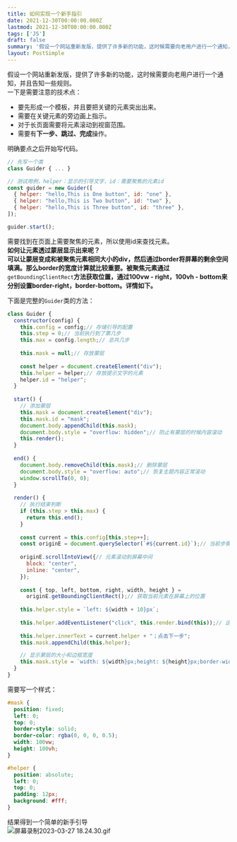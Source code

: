```yaml
---
title: 如何实现一个新手指引
date: 2021-12-30T00:00:00.000Z
lastmod: 2021-12-30T00:00:00.000Z
tags: ['JS']
draft: false
summary: '假设一个网站重新发版，提供了许多新的功能，这时候需要向老用户进行一个通知，并且告知一些规则。一下是需要注意的技术点：要先形成一个模板，并且要把关键的元素突出出来。需要在关键元素的旁边画上指示。...'
layout: PostSimple
---
```


假设一个网站重新发版，提供了许多新的功能，这时候需要向老用户进行一个通知，并且告知一些规则。<br />一下是需要注意的技术点：

- 要先形成一个模板，并且要把关键的元素突出出来。
- 需要在关键元素的旁边画上指示。
- 对于长页面需要将元素滚动到视窗范围。
- 需要有**下一步、跳过、完成**操作。

明确要点之后开始写代码。
```javascript
// 先写一个类
class Guider { ... }

// 测试用例，helper：显示的引导文字，id：需要聚焦的元素id
const guider = new Guider([
  { helper: "hello,This is One button", id: "one" },
  { helper: "hello,This is Two button", id: "two" },
  { helper: "hello,This is Three button", id: "three" },
]);

guider.start();
```
需要找到在页面上需要聚焦的元素，所以使用id来查找元素。<br />**如何让元素透过蒙层显示出来呢？**<br />**可以让蒙层变成和被聚焦元素相同大小的div，然后通过border将屏幕的剩余空间填满。那么border的宽度计算就比较重要。被聚焦元素通过**`getBoundingClientRect`**方法获取位置，通过100vw - right，100vh - bottom来分别设置border-right，border-bottom。详情如下。**

下面是完整的`Guider`类的方法：
```javascript
class Guider {
  constructor(config) {
    this.config = config;// 存储引导的配置
    this.step = 0;// 当前执行到了第几步
    this.max = config.length;// 总共几步
  
    this.mask = null;// 存放蒙层
  
    const helper = document.createElement("div");
    this.helper = helper;// 存放提示文字的元素
    helper.id = "helper";
  }
  
  start() {
    // 添加蒙层
    this.mask = document.createElement("div");
    this.mask.id = "mask";
    document.body.appendChild(this.mask);
    document.body.style = "overflow: hidden";// 防止有蒙层的时候内容滚动
    this.render();
  }
  
  end() {
    document.body.removeChild(this.mask);// 删除蒙层
    document.body.style = "overflow: auto";// 恢复主题内容正常滚动
    window.scrollTo(0, 0);
  }
  
  render() {
    // 执行结束判断
    if (this.step > this.max) {
      return this.end();
    }
  
    const current = this.config[this.step++];
    const originE = document.querySelector(`#${current.id}`);// 当前步骤的聚焦元素
  
    originE.scrollIntoView({// 元素滚动到屏幕中间
      block: "center",
      inline: "center",
    });
  
    const { top, left, bottom, right, width, height } =
      originE.getBoundingClientRect();// 获取当前元素在屏幕上的位置
  
    this.helper.style = `left: ${width + 10}px`;
  
    this.helper.addEventListener("click", this.render.bind(this));// 这里偷个懒，直接点击helper进行下一步。
  
    this.helper.innerText = current.helper + "；点击下一步";
    this.mask.appendChild(this.helper);

    // 显示蒙层的大小和边框宽度
    this.mask.style = `width: ${width}px;height: ${height}px;border-width: ${top}px calc(100vw - ${right}px) calc(100vh - ${bottom}px) ${left}px`;
  }
}
```
需要写一个样式：
```css
#mask {
  position: fixed;
  left: 0;
  top: 0;
  border-style: solid;
  border-color: rgba(0, 0, 0, 0.5);
  width: 100vw;
  height: 100vh;
}

#helper {
  position: absolute;
  left: 0;
  top: 0;
  padding: 12px;
  background: #fff;
}
```
结果得到一个简单的新手引导<br />![屏幕录制2023-03-27 18.24.30.gif](https://cdn.nlark.com/yuque/0/2023/gif/27969312/1679999416712-0b19bcf9-72cc-4bd3-b59c-3db6d942a654.gif#averageHue=%236b6b6b&clientId=uf417d1b1-b41a-4&from=drop&id=ud4bda12d&name=%E5%B1%8F%E5%B9%95%E5%BD%95%E5%88%B62023-03-27%2018.24.30.gif&originHeight=313&originWidth=501&originalType=binary&ratio=2&rotation=0&showTitle=false&size=337376&status=done&style=none&taskId=u897e7066-77b0-4d6c-8756-746c3f4ef0e&title=)
